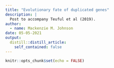 ```yaml
---
title: "Evolutionary fate of duplicated genes"
description: |
  Post to accompany Teuful et al (2019).
author:
  - name: Mackenzie M. Johnson
date: 05-05-2021
output:
  distill::distill_article:
    self_contained: false
---
```



```r
knitr::opts_chunk$set(echo = FALSE)
```



